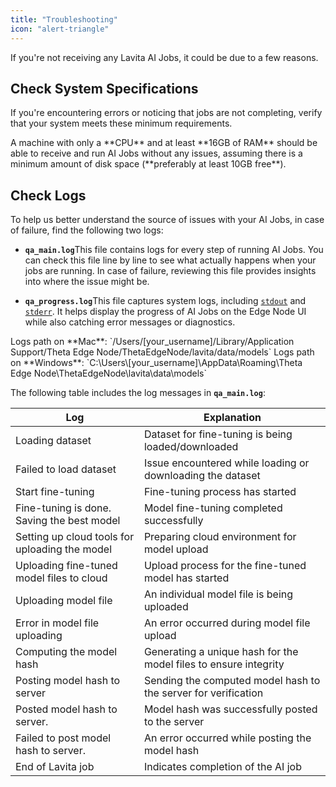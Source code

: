 ```yaml
---
title: "Troubleshooting"
icon: "alert-triangle"
---
```


If you're not receiving any Lavita AI Jobs, it could be due to a few reasons.

## Check System Specifications

If you're encountering errors or noticing that jobs are not completing, verify that your system meets these minimum requirements.

<Note>
  A machine with only a **CPU** and at least **16GB of RAM** should be able to receive and run AI Jobs without any issues, assuming there is a minimum amount of disk space (**preferably at least 10GB free**).
</Note>

## Check Logs

To help us better understand the source of issues with your AI Jobs, in case of failure, find the following two logs:

* **`qa_main.log`**&#x54;his file contains logs for every step of running AI Jobs. You can check this file line by line to see what actually happens when your jobs are running. In case of failure, reviewing this file provides insights into where the issue might be.

* **`qa_progress.log`**&#x54;his file captures system logs, including [`stdout`](https://en.wikipedia.org/wiki/Standard_streams) and [`stderr`](https://en.wikipedia.org/wiki/Standard_streams). It helps display the progress of AI Jobs on the Edge Node UI while also catching error messages or diagnostics.

<Tip>
  Logs path on **Mac**: `/Users/[your_username]/Library/Application Support/Theta Edge Node/ThetaEdgeNode/lavita/data/models`
</Tip>

<Tip>
  Logs path on **Windows**: `C:\Users\[your_username]\AppData\Roaming\Theta Edge Node\ThetaEdgeNode\lavita\data\models`
</Tip>

The following table includes the log messages in **`qa_main.log`**:

| Log                                            | Explanation                                                      |
| ---------------------------------------------- | ---------------------------------------------------------------- |
| Loading dataset                                | Dataset for fine-tuning is being loaded/downloaded               |
| Failed to load dataset                         | Issue encountered while loading or downloading the dataset       |
| Start fine-tuning                              | Fine-tuning process has started                                  |
| Fine-tuning is done. Saving the best model     | Model fine-tuning completed successfully                         |
| Setting up cloud tools for uploading the model | Preparing cloud environment for model upload                     |
| Uploading fine-tuned model files to cloud      | Upload process for the fine-tuned model has started              |
| Uploading model file                           | An individual model file is being uploaded                       |
| Error in model file uploading                  | An error occurred during model file upload                       |
| Computing the model hash                       | Generating a unique hash for the model files to ensure integrity |
| Posting model hash to server                   | Sending the computed model hash to the server for verification   |
| Posted model hash to server.                   | Model hash was successfully posted to the server                 |
| Failed to post model hash to server.           | An error occurred while posting the model hash                   |
| End of Lavita job                              | Indicates completion of the AI job                               |